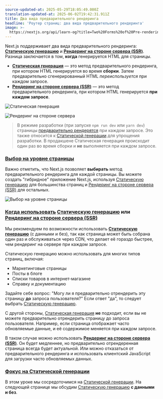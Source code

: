 ```yaml
---
source-updated-at: 2025-05-29T18:05:49.000Z
translation-updated-at: 2025-06-02T19:42:31.911Z
title: Два вида предварительного рендеринга
headline: 'Роутер страниц: два вида предварительного рендеринга'
image: >-
  https://nextjs.org/api/learn-og?title=Two%20Forms%20of%20Pre-rendering&amp;chapter=23
---
```


Next.js поддерживает два вида предварительного рендеринга: [**Статическую генерацию**](/docs/basic-features/pages#static-generation-recommended) и [**Рендеринг на стороне сервера (SSR)**](/docs/basic-features/pages#server-side-rendering). Разница заключается в том, **когда** генерируется HTML для страницы.

*   [**Статическая генерация**](/docs/basic-features/pages#static-generation-recommended) — это метод предварительного рендеринга, при котором HTML генерируется во время **сборки**. Затем предварительно сгенерированный HTML _переиспользуется_ при каждом запросе.
*   [**Рендеринг на стороне сервера (SSR)**](/docs/basic-features/pages#server-side-rendering) — это метод предварительного рендеринга, при котором HTML генерируется **при каждом запросе**.

![Статическая генерация](https://h8DxKfmAPhn8O0p3.public.blob.vercel-storage.com/learn/pages-router/data-fetching/static-generation.png)

![Рендеринг на стороне сервера](https://h8DxKfmAPhn8O0p3.public.blob.vercel-storage.com/learn/pages-router/data-fetching/server-side-rendering.png)

> В режиме разработки (при запуске `npm run dev` или `yarn dev`) страницы [предварительно рендерятся](/docs/basic-features/pages#pre-rendering) при каждом запросе. Это также относится к [Статической генерации](https://nextjs.org/docs/basic-features/data-fetching/get-static-props#runs-on-every-request-in-development) для упрощения разработки. В продакшене Статическая генерация происходит один раз во время сборки и **не** выполняется при каждом запросе.

### [Выбор на уровне страницы](#per-page-basis)

Важно отметить, что Next.js позволяет **выбирать** метод предварительного рендеринга для каждой страницы. Вы можете создать "гибридное" приложение Next.js, используя [Статическую генерацию](/docs/basic-features/pages#static-generation-recommended) для большинства страниц и [Рендеринг на стороне сервера (SSR)](/docs/basic-features/pages#server-side-rendering) для остальных.

![Выбор на уровне страницы](https://h8DxKfmAPhn8O0p3.public.blob.vercel-storage.com/learn/pages-router/data-fetching/per-page-basis.png)

### [Когда использовать](#when-to-use-static-generation-vs-server-side-rendering) [Статическую генерацию](/docs/basic-features/pages#static-generation-recommended) или [Рендеринг на стороне сервера (SSR)](/docs/basic-features/pages#server-side-rendering)

Мы рекомендуем по возможности использовать [**Статическую генерацию**](/docs/basic-features/pages#static-generation-recommended) (с данными и без), так как страница может быть собрана один раз и обслуживаться через CDN, что делает её гораздо быстрее, чем рендеринг на сервере при каждом запросе.

Статическую генерацию можно использовать для многих типов страниц, включая:

*   Маркетинговые страницы
*   Посты в блоге
*   Списки товаров в интернет-магазине
*   Справку и документацию

Задайте себе вопрос: "Могу ли я предварительно отрендерить эту страницу **до** запроса пользователя?" Если ответ "да", то следует выбрать [Статическую генерацию](/docs/basic-features/pages#static-generation-recommended).

С другой стороны, [Статическая генерация](/docs/basic-features/pages#static-generation-recommended) **не** подходит, если вы не можете предварительно отрендерить страницу до запроса пользователя. Например, если страница отображает часто обновляемые данные, и её содержимое меняется при каждом запросе.

В таком случае можно использовать [**Рендеринг на стороне сервера (SSR)**](/docs/basic-features/pages#server-side-rendering). Он будет медленнее, но предварительно отрендеренная страница всегда будет актуальной. Или можно отказаться от предварительного рендеринга и использовать клиентский JavaScript для загрузки часто обновляемых данных.

### [Фокус на Статической генерации](#well-focus-on-static-generation)

В этом уроке мы сосредоточимся на [Статической генерации](/docs/basic-features/pages#static-generation-recommended). На следующей странице мы обсудим [Статическую генерацию](/docs/basic-features/pages#static-generation-recommended) **с данными и без**.